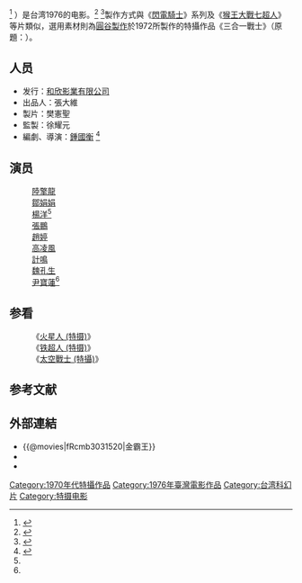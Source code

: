 {{expert|time=2015-04-04T06:31:03+00:00}}
{{expand|time=2015-04-04T06:31:03+00:00}}
{{Infobox Film
| 片名     = 金霸王
| 電影原名 = ''Golden King''
| 圖像     = 
| 圖像大小 = 
| 圖像說明 = 
| 副標題   = 
| 導演     = 鍾國衡
| 監製     = 徐耀元
| 製片     = 樊憲聖
| 編劇     = 鍾國衡
| 劇本     = 
| 故事     = 
| 原著     = 
| 旁白     = 
| 統籌     = 
| 主演     = 陸一龍、鄒娟娟
| 配樂     = 
| 片尾曲   = 
| 攝影     = 
| 剪輯     = 
| 製片商   = 和欣影業公司
| 片長     = 
| 產地     = {{台灣電影產地}}
| 語言     = 華語
| 上映日期 = {{film date|1976}}
| 發行商   = 
| 發行日期 = 
| 公映許可 = 
| 預算     = 
| 票房     = 
| 官方網站 = 
}}
{{engname|《金霸王》|''Golden King''}}<ref name="#1">{{Cite news|url=http://hkmdb.com/db/movies/view.mhtml?id=11537&display_set=big5|title=金霸王 (1976)|language=zh-hk|publisher=香港影库|author=|date=|accessdate=2015-04-10|archive-date=2016-03-04|archive-url=https://web.archive.org/web/20160304102039/http://hkmdb.com/db/movies/view.mhtml?id=11537&display_set=big5|dead-url=no}}</ref>
）是台湾1976的电影。<ref name="#2">{{Cite news|url=http://www.taiwancinema.com/ct_18548_38|title=金霸王|language=zh-tw|publisher=臺灣電影網 Taiwan Cinema|author=|date=|accessdate=2015-04-03|archive-url=https://web.archive.org/web/20150406091047/http://www.taiwancinema.com/ct_18548_38|archive-date=2015-04-06|dead-url=yes}}</ref> <ref>{{Cite news|url=http://pulolesu2.web.fc2.com/mars1.html|title=火星人（上）|language=zh-tw|publisher=泰國超囧特攝片之二|author=|date=|accessdate=2015-04-03|archive-date=2015-04-07|archive-url=https://web.archive.org/web/20150407052635/http://pulolesu2.web.fc2.com/mars1.html|dead-url=no}}</ref>製作方式與《[[閃電騎士|閃電騎士]]》系列及《[[猴王大戰七超人|猴王大戰七超人]]》等片類似，選用素材則為[[圓谷製作|圓谷製作]]於1972所製作的特攝作品《三合一戰士》（原題：{{lang|ja|トリプルファイター}}）。

==人员==
*发行：[[和欣影業有限公司|和欣影業有限公司]]
*出品人：張大維
*製片：樊憲聖 
*監製：徐耀元
*編劇、導演：[[鍾國衡|鍾國衡]] <ref>{{Cite news|url=http://hadqiu.ueren.com/person/view_167713.shtml|title=锺国衡,香港艺人锺国衡,『有一人』,TA们影响了我们|language=zh-cn|publisher=|author=|date=|accessdate=2015-04-10|archive-date=2015-04-14|archive-url=https://web.archive.org/web/20150414081116/http://hadqiu.ueren.com/person/view_167713.shtml|dead-url=yes}}</ref>

==演员==
:[[陸一龍|陸擎龍]] 
:[[鄒娟娟|鄒娟娟]] 
:[[楊洋|楊洋]]<ref name="#2"/>
:[[張鵬|張鵬]]   
:[[趙婷|趙婷]] 
:[[高凌風|高凌風]]   
:[[計鳴|計鳴]]  
:[[魏孔生|魏孔生]]  
:[[尹寶蓮|尹寶蓮]]<ref name="#1"/>

==参看==
:《[[火星人_(特摄)|火星人 (特摄)]]》
:《[[铁超人_(特摄)|铁超人 (特摄)]]》
:《[[太空戰士_(特攝)|太空戰士 (特攝)]]》 

== 参考文献 ==
{{Reflist}}

==外部連結==
*{{@movies|fRcmb3031520|金霸王}}
*{{hkmdb title|11537|金霸王}}
*{{imdb title|4371432|金霸王}}

[[Category:1970年代特攝作品|Category:1970年代特攝作品]]
[[Category:1976年臺灣電影作品|Category:1976年臺灣電影作品]]
[[Category:台湾科幻片|Category:台湾科幻片]]
[[Category:特摄电影|Category:特摄电影]]